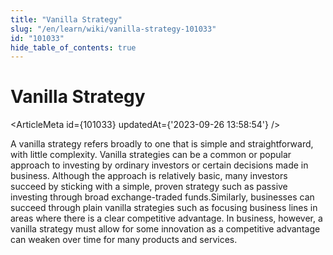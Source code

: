 ```yaml
---
title: "Vanilla Strategy"
slug: "/en/learn/wiki/vanilla-strategy-101033"
id: "101033"
hide_table_of_contents: true
---
```



# Vanilla Strategy

<ArticleMeta id={101033} updatedAt={'2023-09-26 13:58:54'} />
<div className='border-solid border-b border-t-0 my-4 border-[var(--ifm-color-gray-300)]' />

A vanilla strategy refers broadly to one that is simple and straightforward, with little complexity. Vanilla strategies can be a common or popular approach to investing by ordinary investors or certain decisions made in business. Although the approach is relatively basic, many investors succeed by sticking with a simple, proven strategy such as passive investing through broad exchange-traded funds.Similarly, businesses can succeed through plain vanilla strategies such as focusing business lines in areas where there is a clear competitive advantage. In business, however, a vanilla strategy must allow for some innovation as a competitive advantage can weaken over time for many products and services.

